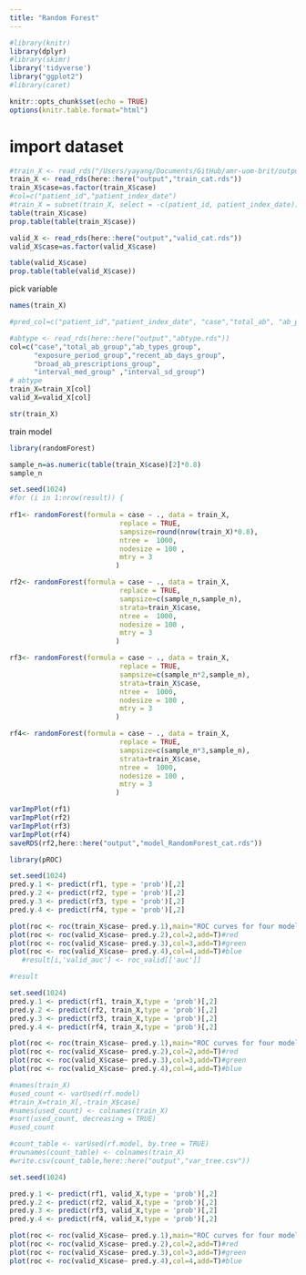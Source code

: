 ```yaml
---
title: "Random Forest"
---
```


```r
#library(knitr)
library(dplyr)
#library(skimr)
library('tidyverse')
library("ggplot2")
#library(caret)

knitr::opts_chunk$set(echo = TRUE)
options(knitr.table.format="html")

```

# import dataset
```r

#train_X <- read_rds("/Users/yayang/Documents/GitHub/amr-uom-brit/output/train_X.rds")
train_X <- read_rds(here::here("output","train_cat.rds"))
train_X$case=as.factor(train_X$case)
#col=c("patient_id","patient_index_date")
#train_X = subset(train_X, select = -c(patient_id, patient_index_date))
table(train_X$case)
prop.table(table(train_X$case))

valid_X <- read_rds(here::here("output","valid_cat.rds"))
valid_X$case=as.factor(valid_X$case)

table(valid_X$case)
prop.table(table(valid_X$case))

```


pick variable
```r
names(train_X)

#pred_col=c("patient_id","patient_index_date", "case","total_ab", "ab_prescriptions","ab_types","prescribe_times","exposure_period","recent_ab_days", "broad_prop" ,"broad_ab_prescriptions","interval_mean","interval_sd","interval_CV","length_mean", "length_sd", "length_CV","prescribe_time_0","prescribe_time_1","prescribe_time_2","prescribe_time_3",col,"AB_1_type","AB_6wk_type" ,"interval_med" ,"length_med" ,"ab_6w_binary" , "AB_6wk")

#abtype <- read_rds(here::here("output","abtype.rds"))
col=c("case","total_ab_group","ab_types_group",
      "exposure_period_group","recent_ab_days_group",
      "broad_ab_prescriptions_group",
      "interval_med_group" ,"interval_sd_group")
# abtype
train_X=train_X[col]
valid_X=valid_X[col]

str(train_X)
```


train model
```r
library(randomForest)

sample_n=as.numeric(table(train_X$case)[2]*0.8)
sample_n

set.seed(1024)
#for (i in 1:nrow(result)) {
  
rf1<- randomForest(formula = case ~ ., data = train_X, 
                           replace = TRUE,
                           sampsize=round(nrow(train_X)*0.8),
                           ntree =  1000,
                           nodesize = 100 ,
                           mtry = 3
                          )

rf2<- randomForest(formula = case ~ ., data = train_X, 
                           replace = TRUE,
                           sampsize=c(sample_n,sample_n),
                           strata=train_X$case,
                           ntree =  1000,
                           nodesize = 100 ,
                           mtry = 3
                          )

rf3<- randomForest(formula = case ~ ., data = train_X, 
                           replace = TRUE,
                           sampsize=c(sample_n*2,sample_n),
                           strata=train_X$case,
                           ntree =  1000,
                           nodesize = 100 ,
                           mtry = 3
                          )

rf4<- randomForest(formula = case ~ ., data = train_X, 
                           replace = TRUE,
                           sampsize=c(sample_n*3,sample_n),
                           strata=train_X$case,
                           ntree =  1000,
                           nodesize = 100 ,
                           mtry = 3
                          )
```

```r
varImpPlot(rf1)
varImpPlot(rf2)
varImpPlot(rf3)
varImpPlot(rf4)
saveRDS(rf2,here::here("output","model_RandomForest_cat.rds"))
```


```r
library(pROC)

set.seed(1024)
pred.y.1 <- predict(rf1, type = 'prob')[,2]
pred.y.2 <- predict(rf2, type = 'prob')[,2]
pred.y.3 <- predict(rf3, type = 'prob')[,2]
pred.y.4 <- predict(rf4, type = 'prob')[,2]

plot(roc <- roc(train_X$case~ pred.y.1),main="ROC curves for four models predicting case")#black
plot(roc <- roc(valid_X$case~ pred.y.2),col=2,add=T)#red
plot(roc <- roc(valid_X$case~ pred.y.3),col=3,add=T)#green
plot(roc <- roc(valid_X$case~ pred.y.4),col=4,add=T)#blue
   #result[i,'valid_auc'] <- roc_valid[['auc']]

#result
```

```r
set.seed(1024)
pred.y.1 <- predict(rf1, train_X,type = 'prob')[,2]
pred.y.2 <- predict(rf2, train_X,type = 'prob')[,2]
pred.y.3 <- predict(rf3, train_X,type = 'prob')[,2]
pred.y.4 <- predict(rf4, train_X,type = 'prob')[,2]

plot(roc <- roc(train_X$case~ pred.y.1),main="ROC curves for four models predicting case")
plot(roc <- roc(valid_X$case~ pred.y.2),col=2,add=T)#red
plot(roc <- roc(valid_X$case~ pred.y.3),col=3,add=T)#green
plot(roc <- roc(valid_X$case~ pred.y.4),col=4,add=T)#blue
```


```r
#names(train_X)
#used_count <- varUsed(rf.model)
#train_X=train_X[,-train_X$case]
#names(used_count) <- colnames(train_X)
#sort(used_count, decreasing = TRUE)
#used_count
```


```r
#count_table <- varUsed(rf.model, by.tree = TRUE)
#rownames(count_table) <- colnames(train_X)
#write.csv(count_table,here::here("output","var_tree.csv"))

```



```r
set.seed(1024)

pred.y.1 <- predict(rf1, valid_X,type = 'prob')[,2]
pred.y.2 <- predict(rf2, valid_X,type = 'prob')[,2]
pred.y.3 <- predict(rf3, valid_X,type = 'prob')[,2]
pred.y.4 <- predict(rf4, valid_X,type = 'prob')[,2]

plot(roc <- roc(valid_X$case~ pred.y.1),main="ROC curves for four models predicting case")
plot(roc <- roc(valid_X$case~ pred.y.2),col=2,add=T)#red
plot(roc <- roc(valid_X$case~ pred.y.3),col=3,add=T)#green
plot(roc <- roc(valid_X$case~ pred.y.4),col=4,add=T)#blue
```



